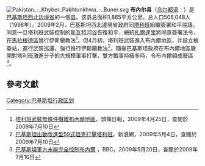 [[File:Pakistan_-_Khyber_Pakhtunkhwa_-_Buner.svg|right]]
'''布內尔县'''（[[乌尔都语|乌尔都语]]：'''{{lang|ur|بونیر}}'''）是[[巴基斯坦|巴基斯坦]][[西北边境省|西北边境省]]的一個[[县|县]]。该县总面积1,865平方公里。总人口506,048人（1998年）。2009年2月，巴基斯坦西北邊境省政府同[[塔利班|塔利班]]組織簽署和平協議，同意一旦塔利班武裝控制的[[斯瓦特河谷|斯瓦特河谷]]恢復和平，總統[[扎爾達里|扎爾達里]]將同意簽署法令，在[[馬拉根德區|馬拉根德區]]實行伊斯蘭教法<ref>[http://www.hkheadline.com/instantnews/news_content/200904/25/20090425b142511.html?cat=b 塔利班武裝無條件撤離布內爾地區]，頭條日報，2009年4月25日，查閱於2009年7月10日</ref>。但4月初，塔利班武裝進入布內爾地區，并設立檢查站，進行武裝巡邏，強行推行伊斯蘭教法<ref>[http://house.sina.com.hk/cgi-bin/b5view.cgi?http://mil.news.sina.com.cn/p/2009-05-04/1108550764.html 巴基斯坦出動改進型59式坦克打擊塔利班]{{Dead link|date=2020年7月 |bot=InternetArchiveBot |fix-attempted=yes }}，新浪網，2009年5月4日，查閱於2009年7月10日</ref>，隨後巴基斯坦政府在布內爾地區展開對塔利班激進分子的大規模軍事打擊，雙方戰事持續多時，令布內爾頓成廢區<ref>[http://news.bbc.co.uk/chinese/trad/hi/newsid_8050000/newsid_8059800/8059874.stm 巴基斯坦軍方未能完全控制布內爾] {{Wayback|url=http://news.bbc.co.uk/chinese/trad/hi/newsid_8050000/newsid_8059800/8059874.stm |date=20160308100452 }}，BBC，2009年5月20日，查閱於2009年7月10日</ref>。

== 參考文獻 ==
<div class="references-small">
<references />
</div>

{{西北边境省行政区划}}

{{Pakistan-stub}}

[[Category:巴基斯坦行政区划|Category:巴基斯坦行政区划]]